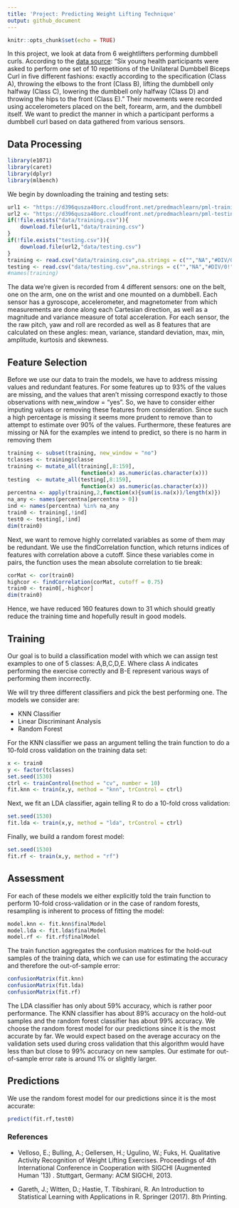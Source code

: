 ```yaml
---
title: 'Project: Predicting Weight Lifting Technique'
output: github_document
---
```


```r
knitr::opts_chunk$set(echo = TRUE)
```

In this project, we look at data from 6 weightlifters performing dumbbell curls. According to the [data source](http://web.archive.org/web/20161224072740/http:/groupware.les.inf.puc-rio.br/har): "Six young health participants were asked to perform one set of 10 repetitions of the Unilateral Dumbbell Biceps Curl in five different fashions: exactly according to the specification (Class A), throwing the elbows to the front (Class B), lifting the dumbbell only halfway (Class C), lowering the dumbbell only halfway (Class D) and throwing the hips to the front (Class E)." Their movements were recorded using accelerometers placed on the belt, forearm, arm, and the dumbbell itself. We want to predict the manner in which a participant performs a dumbbell curl based on data gathered from various sensors.

## Data Processing

```r
library(e1071)
library(caret)
library(dplyr)
library(mlbench)
```

We begin by downloading the training and testing sets:

```r
url1 <- "https://d396qusza40orc.cloudfront.net/predmachlearn/pml-training.csv"
url2 <- "https://d396qusza40orc.cloudfront.net/predmachlearn/pml-testing.csv"
if(!file.exists("data/training.csv")){
    download.file(url1,"data/training.csv")
}
if(!file.exists("testing.csv")){
    download.file(url2,"data/testing.csv")
}
training <- read.csv("data/training.csv",na.strings = c("","NA","#DIV/0!"))
testing <- read.csv("data/testing.csv",na.strings = c("","NA","#DIV/0!"))
#names(training)
```

The data we're given is recorded from 4 different sensors: one on the belt, one on the arm, one on the wrist and one mounted on a dumbbell. Each sensor has a gyroscope, accelerometer, and magnetometer from which measurements are done along each Cartesian direction, as well as a magnitude and variance measure of total acceleration. For each sensor, the the raw pitch, yaw and roll are recorded as well as 8 features that are calculated on these angles: mean, variance, standard deviation, max, min, amplitude, kurtosis and skewness. 

## Feature Selection

Before we use our data to train the models, we have to address missing values and redundant features. For some features up to 93% of the values are missing, and the values that aren't missing correspond exactly to those observations with new_window = "yes". So, we have to consider either imputing values or removing these features from consideration. Since such a high percentage is missing it seems more prudent to remove than to attempt to estimate over 90% of the values. Furthermore, these features are missing or NA for the examples we intend to predict, so there is no harm in removing them

```r
training <- subset(training, new_window = "no")
tclasses <- training$classe
training <- mutate_all(training[,8:159],
                       function(x) as.numeric(as.character(x)))
testing  <- mutate_all(testing[,8:159],
                       function(x) as.numeric(as.character(x))) 
percentna <- apply(training,2,function(x){sum(is.na(x))/length(x)})
na_any <- names(percentna[percentna > 0])
ind <- names(percentna) %in% na_any
train0 <- training[,!ind]
test0 <- testing[,!ind]
dim(train0)
```

Next, we want to remove highly correlated variables as some of them may be redundant. We use the findCorrelation function, which returns indices of features with correlation above a cutoff. Since these variables come in pairs, the function uses the mean absolute correlation to tie break:

```r
corMat <- cor(train0)
highcor <- findCorrelation(corMat, cutoff = 0.75)
train0 <- train0[,-highcor]
dim(train0)
```

Hence, we have reduced 160 features down to 31 which should greatly reduce the training time and hopefully result in good models.

## Training

Our goal is to build a classification model with which we can assign test examples to one of 5 classes: A,B,C,D,E. Where class A indicates performing the exercise correctly and B-E represent various ways of performing them incorrectly. 

We will try three different classifiers and pick the best performing one. The models we consider are:

* KNN Classifier
* Linear Discriminant Analysis
* Random Forest

For the KNN classifier we pass an argument telling the train function to do a 10-fold cross validation on the training data set:

```r
x <- train0
y <- factor(tclasses)
set.seed(1530)
ctrl <- trainControl(method = "cv", number = 10)
fit.knn <- train(x,y, method = "knn", trControl = ctrl)
```

Next, we fit an LDA classifier, again telling R to do a 10-fold cross validation:

```r
set.seed(1530)
fit.lda <- train(x,y, method = "lda", trControl = ctrl)
```

Finally, we build a random forest model:

```r
set.seed(1530)
fit.rf <- train(x,y, method = "rf")
```

## Assessment

For each of these models we either explicitly told the train function to perform 10-fold cross-validation or in the case of random forests, resampling is inherent to process of fitting the model:

```r
model.knn <- fit.knn$finalModel
model.lda <- fit.lda$finalModel
model.rf <- fit.rf$finalModel
```

The train function aggregates the confusion matrices for the hold-out samples of the training data, which we can use for estimating the accuracy and therefore the out-of-sample error:

```r
confusionMatrix(fit.knn)
confusionMatrix(fit.lda)
confusionMatrix(fit.rf)
```

The LDA classifier has only about 59% accuracy, which is rather poor performance. The KNN classifier has about 89% accuracy on the hold-out samples and the random forest classifier has about 99% accuracy. We choose the random forest model for our predictions since it is the most accurate by far. We would expect based on the average accuracy on the validation sets used during cross validation that this algorithm would have less than but close to 99% accuracy on new samples. Our estimate for out-of-sample error rate is around 1% or slightly larger.

## Predictions

We use the random forest model for our predictions since it is the most accurate:

```r
predict(fit.rf,test0)
```

### References

* Velloso, E.; Bulling, A.; Gellersen, H.; Ugulino, W.; Fuks, H. Qualitative Activity Recognition of Weight Lifting Exercises. Proceedings of 4th International Conference in Cooperation with SIGCHI (Augmented Human '13) . Stuttgart, Germany: ACM SIGCHI, 2013. 

* Gareth, J.; Witten, D.; Hastie, T. Tibshirani, R. An Introduction to Statistical Learning with Applications in R. Springer (2017). 8th Printing.

